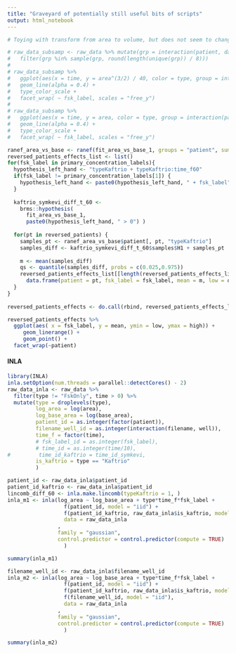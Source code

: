 ---
title: "Graveyard of potentially still useful bits of scripts"
output: html_notebook
---

```{r}
# Toying with transform from area to volume, but does not seem to change the shape of the data in any important way

# raw_data_subsamp <- raw_data %>% mutate(grp = interaction(patient, date, well)) %>%
#   filter(grp %in% sample(grp, round(length(unique(grp)) / 8)))
# 
# raw_data_subsamp %>% 
#   ggplot(aes(x = time, y = area^(3/2) / 40, color = type, group = interaction(patient, date, well))) + 
#   geom_line(alpha = 0.4) +
#   type_color_scale +
#   facet_wrap( ~ fsk_label, scales = "free_y")
# 
# raw_data_subsamp %>% 
#   ggplot(aes(x = time, y = area, color = type, group = interaction(patient, date, well))) + 
#   geom_line(alpha = 0.4) +
#   type_color_scale +
#   facet_wrap( ~ fsk_label, scales = "free_y")

```

```{r}
ranef_area_vs_base <- ranef(fit_area_vs_base_1, groups = "patient", summary = FALSE)
reversed_patients_effects_list <- list()
for(fsk_label in primary_concentration_labels){
  hypothesis_left_hand <- "typeKaftrio + typeKaftrio:time_f60"
  if(fsk_label != primary_concentration_labels[1]) {
    hypothesis_left_hand <- paste0(hypothesis_left_hand, " + fsk_label", fsk_label, ":typeKaftrio + fsk_label", fsk_label, ":typeKaftrio:time_f60")
  }
    
  kaftrio_symkevi_diff_t_60 <- 
    brms::hypothesis(
      fit_area_vs_base_1, 
      paste0(hypothesis_left_hand, " > 0") )
  
  for(pt in reversed_patients) {
    samples_pt <- ranef_area_vs_base$patient[, pt, "typeKaftrio"]
    samples_diff <- kaftrio_symkevi_diff_t_60$samples$H1 + samples_pt
    
    m <- mean(samples_diff)
    qs <- quantile(samples_diff, probs = c(0.025,0.975)) 
    reversed_patients_effects_list[[length(reversed_patients_effects_list) + 1]] <- 
      data.frame(patient = pt, fsk_label = fsk_label, mean = m, low = qs[1], high = qs[2])
  }
}
  
reversed_patients_effects <- do.call(rbind, reversed_patients_effects_list)

reversed_patients_effects %>%
  ggplot(aes( x = fsk_label, y = mean, ymin = low, ymax = high)) +
     geom_linerange() +
     geom_point() +
  facet_wrap(~patient)

```


#### INLA

```{r}
library(INLA)
inla.setOption(num.threads = parallel::detectCores() - 2)
raw_data_inla <- raw_data %>% 
  filter(type != "FskOnly", time > 0) %>%
  mutate(type = droplevels(type),
         log_area = log(area),
         log_base_area = log(base_area),
         patient_id = as.integer(factor(patient)),
         filename_well_id = as.integer(interaction(filename, well)),
         time_f = factor(time),
         # fsk_label_id = as.integer(fsk_label),
         # time_id = as.integer(time/10),
#         time_id_kaftrio = time_id_symkevi,
         is_kaftrio = type == "Kaftrio"
         )

patient_id <- raw_data_inla$patient_id
patient_id_kaftrio <- raw_data_inla$patient_id
lincomb_diff_60 <- inla.make.lincomb(typeKaftrio = 1, )
inla_m1 <- inla(log_area ~ log_base_area + type*time_f*fsk_label +
                  f(patient_id, model = "iid") +
                  f(patient_id_kaftrio, raw_data_inla$is_kaftrio, model = "iid"),
                  data = raw_data_inla
                ,  
                family = "gaussian",
                control.predictor = control.predictor(compute = TRUE)
                  )

summary(inla_m1)


```

```{r}
filename_well_id <- raw_data_inla$filename_well_id
inla_m2 <- inla(log_area ~ log_base_area + type*time_f*fsk_label +
                  f(patient_id, model = "iid") +
                  f(patient_id_kaftrio, raw_data_inla$is_kaftrio, model = "iid") + 
                  f(filename_well_id, model = "iid"),
                  data = raw_data_inla
                ,  
                family = "gaussian",
                control.predictor = control.predictor(compute = TRUE)
                  )

summary(inla_m2)
```

 




